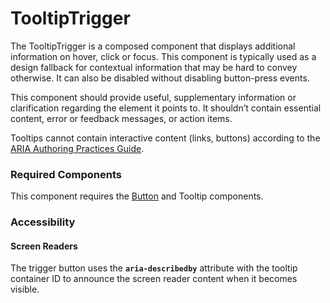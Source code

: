 
<Meta title="Components/TooltipTrigger/TooltipTrigger" />

# TooltipTrigger

The TooltipTrigger is a composed component that displays additional information on hover, click or focus. 
This component is typically used as a design fallback for contextual information that may be hard to convey otherwise. It can also be disabled without disabling button-press events.

This component should provide useful, supplementary information or clarification regarding the element it points to. 
It shouldn’t contain essential content, error or feedback messages, or action items.

Tooltips cannot contain interactive content (links, buttons) according to the [ARIA Authoring Practices Guide](https://www.w3.org/WAI/ARIA/apg/patterns/tooltip/).

### Required Components

This component requires the [Button](./?path=/docs/components-button--default) and Tooltip components.

### Accessibility

#### Screen Readers

The trigger button uses the **`aria-describedby`** attribute with the tooltip container ID to announce the screen reader content when it becomes visible.